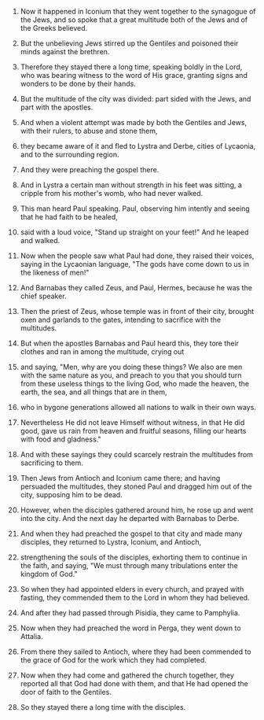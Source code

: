 
1. Now it happened in Iconium that they went together to the synagogue of the Jews, and so spoke that a great multitude both of the Jews and of the Greeks believed.

2. But the unbelieving Jews stirred up the Gentiles and poisoned their minds against the brethren.

3. Therefore they stayed there a long time, speaking boldly in the Lord, who was bearing witness to the word of His grace, granting signs and wonders to be done by their hands.

4. But the multitude of the city was divided: part sided with the Jews, and part with the apostles.

5. And when a violent attempt was made by both the Gentiles and Jews, with their rulers, to abuse and stone them,

6. they became aware of it and fled to Lystra and Derbe, cities of Lycaonia, and to the surrounding region.

7. And they were preaching the gospel there.

8. And in Lystra a certain man without strength in his feet was sitting, a cripple from his mother's womb, who had never walked.

9. This man heard Paul speaking. Paul, observing him intently and seeing that he had faith to be healed,

10. said with a loud voice, "Stand up straight on your feet!" And he leaped and walked.

11. Now when the people saw what Paul had done, they raised their voices, saying in the Lycaonian language, "The gods have come down to us in the likeness of men!"

12. And Barnabas they called Zeus, and Paul, Hermes, because he was the chief speaker.

13. Then the priest of Zeus, whose temple was in front of their city, brought oxen and garlands to the gates, intending to sacrifice with the multitudes.

14. But when the apostles Barnabas and Paul heard this, they tore their clothes and ran in among the multitude, crying out

15. and saying, "Men, why are you doing these things? We also are men with the same nature as you, and preach to you that you should turn from these useless things to the living God, who made the heaven, the earth, the sea, and all things that are in them,

16. who in bygone generations allowed all nations to walk in their own ways.

17. Nevertheless He did not leave Himself without witness, in that He did good, gave us rain from heaven and fruitful seasons, filling our hearts with food and gladness."

18. And with these sayings they could scarcely restrain the multitudes from sacrificing to them.

19. Then Jews from Antioch and Iconium came there; and having persuaded the multitudes, they stoned Paul and dragged him out of the city, supposing him to be dead.

20. However, when the disciples gathered around him, he rose up and went into the city. And the next day he departed with Barnabas to Derbe.

21. And when they had preached the gospel to that city and made many disciples, they returned to Lystra, Iconium, and Antioch,

22. strengthening the souls of the disciples, exhorting them to continue in the faith, and saying, "We must through many tribulations enter the kingdom of God."

23. So when they had appointed elders in every church, and prayed with fasting, they commended them to the Lord in whom they had believed.

24. And after they had passed through Pisidia, they came to Pamphylia.

25. Now when they had preached the word in Perga, they went down to Attalia.

26. From there they sailed to Antioch, where they had been commended to the grace of God for the work which they had completed.

27. Now when they had come and gathered the church together, they reported all that God had done with them, and that He had opened the door of faith to the Gentiles.

28. So they stayed there a long time with the disciples.


